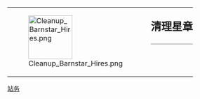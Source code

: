 <noinclude>{{substituted}}</noinclude>
{| style="border: 1px solid {{{border|gray}}}; background-color: {{{color|#ffffff}}};"
|rowspan="2" valign="middle" | [[File:Cleanup_Barnstar_Hires.png|100px]]
|rowspan="2" |
|style="font-size: x-large; padding: 0; vertical-align: middle; height: 1.1em;" | '''清理星章'''
|-
|style="vertical-align: middle; border-top: 1px solid gray;" | {{{1}}}
|}<noinclude>
[[Category:维基星章模板|站务]]
</noinclude>